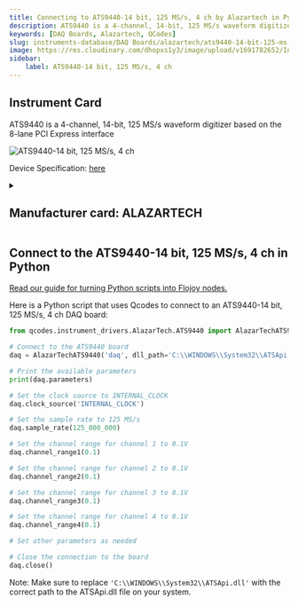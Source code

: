 ```yaml
---
title: Connecting to ATS9440-14 bit, 125 MS/s, 4 ch by Alazartech in Python
description: ATS9440 is a 4-channel, 14-bit, 125 MS/s waveform digitizer based on the 8-lane PCI Express interface
keywords: [DAQ Boards, Alazartech, QCodes] 
slug: instruments-database/DAQ Boards/alazartech/ats9440-14-bit-125-ms-s-4-ch 
image: https://res.cloudinary.com/dhopxs1y3/image/upload/v1691782652/Instruments/DAQ%20boards/ATS9440---14-bit%2C-125-MS-s%2C-4-ch/ATS9440---14-bit_-125-MS-s_-4-ch.jpg
sidebar:
    label: ATS9440-14 bit, 125 MS/s, 4 ch 
---
```



## Instrument Card

ATS9440 is a 4-channel, 14-bit, 125 MS/s waveform digitizer based on the 8-lane PCI Express interface



![ATS9440-14 bit, 125 MS/s, 4 ch](https://res.cloudinary.com/dhopxs1y3/image/upload/v1691782652/Instruments/DAQ%20boards/ATS9440---14-bit%2C-125-MS-s%2C-4-ch/ATS9440---14-bit_-125-MS-s_-4-ch.jpg)

Device Specification: [here](https://www.alazartech.com/en/download/product/9057/307/ats9440-datasheet-and-specifications/1-4k/)

<details style={{ marginTop: "15px"}}>
<summary><h2 style={{display:'inline'}}>Manufacturer card: ALAZARTECH</h2></summary>

![ALAZARTECH](https://res.cloudinary.com/dhopxs1y3/image/upload/v1692806158/Instruments/Vendor%20Logos/Alazartech.png)

Alazar Technologies Inc. (AlazarTech) was founded in 2003 with the goal of serving the test and measurement market, in general, and the embedded waveform digitizer (OEM) market segment, in particular, by providing highly differentiated, high performance instrumentation products at affordable prices.

- Headquarters: CANADA - QC
- Yearly Revenue (millions, USD): 4
- Vendor Website: [here](https://www.alazartech.com/)

</details>


<FeaturedInstrumentVideo category="DAQ_BOARDS" />

## Connect to the ATS9440-14 bit, 125 MS/s, 4 ch in Python

[Read our guide for turning Python scripts into Flojoy nodes.](https://docs.flojoy.ai/contribution/blocks/custom-flojoy-block/)



<Tabs>
<TabItem value="Flojoy" label="Flojoy" className="flojoy-instrument-tabs">

<SectionsCard category="DAQ_BOARDS" manufacturer="Alazartech"></SectionsCard>

</TabItem>
<TabItem value="QCodes" label="QCodes">

Here is a Python script that uses Qcodes to connect to an ATS9440-14 bit, 125 MS/s, 4 ch DAQ board:

```python
from qcodes.instrument_drivers.AlazarTech.ATS9440 import AlazarTechATS9440

# Connect to the ATS9440 board
daq = AlazarTechATS9440('daq', dll_path='C:\\WINDOWS\\System32\\ATSApi.dll')

# Print the available parameters
print(daq.parameters)

# Set the clock source to INTERNAL_CLOCK
daq.clock_source('INTERNAL_CLOCK')

# Set the sample rate to 125 MS/s
daq.sample_rate(125_000_000)

# Set the channel range for channel 1 to 0.1V
daq.channel_range1(0.1)

# Set the channel range for channel 2 to 0.1V
daq.channel_range2(0.1)

# Set the channel range for channel 3 to 0.1V
daq.channel_range3(0.1)

# Set the channel range for channel 4 to 0.1V
daq.channel_range4(0.1)

# Set other parameters as needed

# Close the connection to the board
daq.close()
```

Note: Make sure to replace `'C:\\WINDOWS\\System32\\ATSApi.dll'` with the correct path to the ATSApi.dll file on your system.

</TabItem>
</Tabs>
